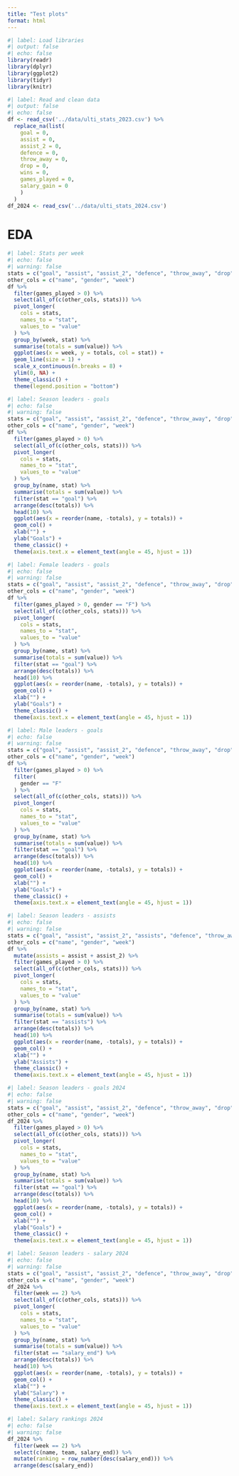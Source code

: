 ```yaml
---
title: "Test plots"
format: html
---
```


```r
#| label: Load libraries
#| output: false
#| echo: false
library(readr)
library(dplyr)
library(ggplot2)
library(tidyr)
library(knitr)
```

```r
#| label: Read and clean data
#| output: false
#| echo: false
df <- read_csv('../data/ulti_stats_2023.csv') %>%
  replace_na(list(
    goal = 0,
    assist = 0,
    assist_2 = 0,
    defence = 0,
    throw_away = 0,
    drop = 0,
    wins = 0,
    games_played = 0,
    salary_gain = 0
    )
  )
df_2024 <- read_csv('../data/ulti_stats_2024.csv')
```
# EDA
```r
#| label: Stats per week
#| echo: false
#| warning: false
stats = c("goal", "assist", "assist_2", "defence", "throw_away", "drop")
other_cols = c("name", "gender", "week")
df %>% 
  filter(games_played > 0) %>%
  select(all_of(c(other_cols, stats))) %>%
  pivot_longer(
    cols = stats, 
    names_to = "stat", 
    values_to = "value"
  ) %>%
  group_by(week, stat) %>%
  summarise(totals = sum(value)) %>%
  ggplot(aes(x = week, y = totals, col = stat)) +
  geom_line(size = 1) +
  scale_x_continuous(n.breaks = 8) +
  ylim(0, NA) +
  theme_classic() +
  theme(legend.position = "bottom")
```

```r
#| label: Season leaders - goals
#| echo: false
#| warning: false
stats = c("goal", "assist", "assist_2", "defence", "throw_away", "drop")
other_cols = c("name", "gender", "week")
df %>% 
  filter(games_played > 0) %>%
  select(all_of(c(other_cols, stats))) %>%
  pivot_longer(
    cols = stats, 
    names_to = "stat", 
    values_to = "value"
  ) %>%
  group_by(name, stat) %>%
  summarise(totals = sum(value)) %>%
  filter(stat == "goal") %>%
  arrange(desc(totals)) %>%
  head(10) %>%
  ggplot(aes(x = reorder(name, -totals), y = totals)) +
  geom_col() +
  xlab("") +
  ylab("Goals") +
  theme_classic() +
  theme(axis.text.x = element_text(angle = 45, hjust = 1))
```

```r
#| label: Female leaders - goals
#| echo: false
#| warning: false
stats = c("goal", "assist", "assist_2", "defence", "throw_away", "drop")
other_cols = c("name", "gender", "week")
df %>% 
  filter(games_played > 0, gender == "F") %>%
  select(all_of(c(other_cols, stats))) %>%
  pivot_longer(
    cols = stats, 
    names_to = "stat", 
    values_to = "value"
  ) %>%
  group_by(name, stat) %>%
  summarise(totals = sum(value)) %>%
  filter(stat == "goal") %>%
  arrange(desc(totals)) %>%
  head(10) %>%
  ggplot(aes(x = reorder(name, -totals), y = totals)) +
  geom_col() +
  xlab("") +
  ylab("Goals") +
  theme_classic() +
  theme(axis.text.x = element_text(angle = 45, hjust = 1))
```

```r
#| label: Male leaders - goals
#| echo: false
#| warning: false
stats = c("goal", "assist", "assist_2", "defence", "throw_away", "drop")
other_cols = c("name", "gender", "week")
df %>% 
  filter(games_played > 0) %>%
  filter(
    gender == "F"
  ) %>%
  select(all_of(c(other_cols, stats))) %>%
  pivot_longer(
    cols = stats, 
    names_to = "stat", 
    values_to = "value"
  ) %>%
  group_by(name, stat) %>%
  summarise(totals = sum(value)) %>%
  filter(stat == "goal") %>%
  arrange(desc(totals)) %>%
  head(10) %>%
  ggplot(aes(x = reorder(name, -totals), y = totals)) +
  geom_col() +
  xlab("") +
  ylab("Goals") +
  theme_classic() +
  theme(axis.text.x = element_text(angle = 45, hjust = 1))
```

```r
#| label: Season leaders - assists
#| echo: false
#| warning: false
stats = c("goal", "assist", "assist_2", "assists", "defence", "throw_away", "drop")
other_cols = c("name", "gender", "week")
df %>%
  mutate(assists = assist + assist_2) %>%
  filter(games_played > 0) %>%
  select(all_of(c(other_cols, stats))) %>%
  pivot_longer(
    cols = stats, 
    names_to = "stat", 
    values_to = "value"
  ) %>%
  group_by(name, stat) %>%
  summarise(totals = sum(value)) %>%
  filter(stat == "assists") %>%
  arrange(desc(totals)) %>%
  head(10) %>%
  ggplot(aes(x = reorder(name, -totals), y = totals)) +
  geom_col() +
  xlab("") +
  ylab("Assists") +
  theme_classic() +
  theme(axis.text.x = element_text(angle = 45, hjust = 1))
```

```r
#| label: Season leaders - goals 2024
#| echo: false
#| warning: false
stats = c("goal", "assist", "assist_2", "defence", "throw_away", "drop")
other_cols = c("name", "gender", "week")
df_2024 %>% 
  filter(games_played > 0) %>%
  select(all_of(c(other_cols, stats))) %>%
  pivot_longer(
    cols = stats, 
    names_to = "stat", 
    values_to = "value"
  ) %>%
  group_by(name, stat) %>%
  summarise(totals = sum(value)) %>%
  filter(stat == "goal") %>%
  arrange(desc(totals)) %>%
  head(10) %>%
  ggplot(aes(x = reorder(name, -totals), y = totals)) +
  geom_col() +
  xlab("") +
  ylab("Goals") +
  theme_classic() +
  theme(axis.text.x = element_text(angle = 45, hjust = 1))
```

```r
#| label: Season leaders - salary 2024
#| echo: false
#| warning: false
stats = c("goal", "assist", "assist_2", "defence", "throw_away", "drop", "salary_end")
other_cols = c("name", "gender", "week")
df_2024 %>% 
  filter(week == 2) %>%
  select(all_of(c(other_cols, stats))) %>%
  pivot_longer(
    cols = stats, 
    names_to = "stat", 
    values_to = "value"
  ) %>%
  group_by(name, stat) %>%
  summarise(totals = sum(value)) %>%
  filter(stat == "salary_end") %>%
  arrange(desc(totals)) %>%
  head(10) %>%
  ggplot(aes(x = reorder(name, -totals), y = totals)) +
  geom_col() +
  xlab("") +
  ylab("Salary") +
  theme_classic() +
  theme(axis.text.x = element_text(angle = 45, hjust = 1))
```

```r
#| label: Salary rankings 2024
#| echo: false
#| warning: false
df_2024 %>%
  filter(week == 2) %>%
  select(c(name, team, salary_end)) %>%
  mutate(ranking = row_number(desc(salary_end))) %>%
  arrange(desc(salary_end))
```

